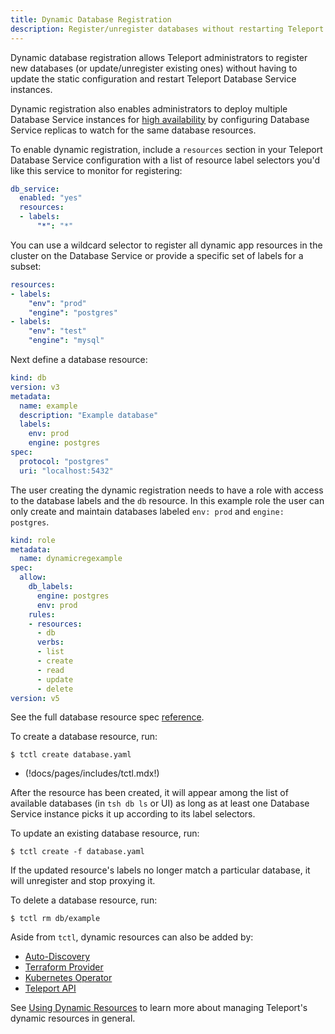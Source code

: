 ```yaml
---
title: Dynamic Database Registration
description: Register/unregister databases without restarting Teleport.
---
```


Dynamic database registration allows Teleport administrators to register new
databases (or update/unregister existing ones) without having to update the
static configuration and restart Teleport Database Service instances. 

Dynamic registration also enables administrators to deploy multiple Database
Service instances for [high availability](./ha.mdx) by configuring Database
Service replicas to watch for the same database resources.

To enable dynamic registration, include a `resources` section in your Teleport
Database Service configuration with a list of resource label selectors you'd like this
service to monitor for registering:

```yaml
db_service:
  enabled: "yes"
  resources:
  - labels:
      "*": "*"
```

You can use a wildcard selector to register all dynamic app resources in the cluster
on the Database Service or provide a specific set of labels for a subset:

```yaml
resources:
- labels:
    "env": "prod"
    "engine": "postgres"
- labels:
    "env": "test"
    "engine": "mysql"
```

Next define a database resource:

```yaml
kind: db
version: v3
metadata:
  name: example
  description: "Example database"
  labels:
    env: prod
    engine: postgres
spec:
  protocol: "postgres"
  uri: "localhost:5432"
```

The user creating the dynamic registration needs to have a role with access to the 
database labels and the `db` resource.  In this example role the user can only
create and maintain databases labeled `env: prod` and `engine: postgres`.
```yaml
kind: role
metadata:
  name: dynamicregexample
spec:
  allow:
    db_labels:
      engine: postgres
      env: prod
    rules:
    - resources:
      - db
      verbs:
      - list
      - create
      - read
      - update
      - delete
version: v5
```

See the full database resource spec [reference](../../../reference/agent-services/database-access-reference/configuration.mdx).

To create a database resource, run:

```code
$ tctl create database.yaml
```

- (!docs/pages/includes/tctl.mdx!)

After the resource has been created, it will appear among the list of available
databases (in `tsh db ls` or UI) as long as at least one Database Service
instance picks it up according to its label selectors.

To update an existing database resource, run:

```code
$ tctl create -f database.yaml
```

If the updated resource's labels no longer match a particular database, it
will unregister and stop proxying it.

To delete a database resource, run:

```code
$ tctl rm db/example
```

Aside from `tctl`, dynamic resources can also be added by:
- [Auto-Discovery](../../auto-discovery/databases/databases.mdx)
- [Terraform Provider](../../../admin-guides/infrastructure-as-code/terraform-provider/terraform-provider.mdx)
- [Kubernetes Operator](../../../admin-guides/infrastructure-as-code/teleport-operator/teleport-operator.mdx)
- [Teleport API](../../../admin-guides/api/api.mdx)

See [Using Dynamic Resources](../../../admin-guides/infrastructure-as-code/infrastructure-as-code.mdx) to learn
more about managing Teleport's dynamic resources in general.


